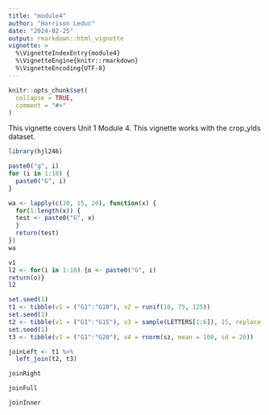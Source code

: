 ```yaml
---
title: "module4"
author: "Harrison Leduc"
date: "2024-02-25"
output: rmarkdown::html_vignette
vignette: >
  %\VignetteIndexEntry{module4}
  %\VignetteEngine{knitr::rmarkdown}
  %\VignetteEncoding{UTF-8}
---
```


```r
knitr::opts_chunk$set(
  collapse = TRUE,
  comment = "#>"
)
```

This vignette covers Unit 1 Module 4. This vignette works with the crop_ylds dataset.

```r
library(hjl246)

paste0("g", i)
for (i in 1:10) {
  paste0("G", i)
}

wa <- lapply(c(10, 15, 20), function(x) {
  for(1:length(x)) {
  test <- paste0("G", x)
  }
  return(test)
})
wa

v1
l2 <- for(i in 1:10) {o <- paste0("G", i)
return(o)}
l2

set.seed(1)
t1 <- tibble(v1 = ("G1":"G10"), v2 = runif(10, 75, 125))
set.seed(1)
t2 <- tibble(v1 = ("G1":"G15"), v3 = sample(LETTERS[1:6]), 15, replace = TRUE)
set.seed(1)
t3 <- tibble(v1 = ("G1":"G20"), v4 = rnorm(sz, mean = 100, sd = 20))

joinLeft <- t1 %>% 
  left_join(t2, t3)

joinRight

joinFull

joinInner



```
